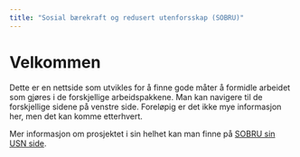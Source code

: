 ```yaml
---
title: "Sosial bærekraft og redusert utenforsskap (SOBRU)"
---
```


# Velkommen

Dette er en nettside som utvikles for å finne gode måter å formidle arbeidet som gjøres i de forskjellige arbeidspakkene. Man kan navigere til de forskjellige sidene på venstre side. Foreløpig er det ikke mye informasjon her, men det kan komme etterhvert.

Mer informasjon om prosjektet i sin helhet kan man finne på [SOBRU sin USN side](https://www.usn.no/forskning/prosjekter/andre-prosjekter/sosial-baerekraft-og-redusert-utenforskap/).
